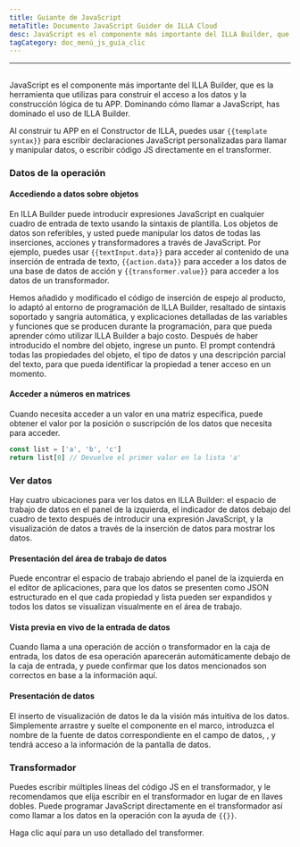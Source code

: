 ```yaml
---
title: Guiante de JavaScript
metaTitle: Documento JavaScript Guider de ILLA Cloud
desc: JavaScript es el componente más importante del ILLA Builder, que es la herramienta que utilizas para construir el acceso a los datos y la construcción lógica de tu APP
tagCategory: doc_menú_js_guía_clic
---
```


* * *

## <Heading hidden>Guiante JavaScript</Heading>

JavaScript es el componente más importante del ILLA Builder, que es la herramienta que utilizas para construir el acceso a los datos y la construcción lógica de tu APP. Dominando cómo llamar a JavaScript, has dominado el uso de ILLA Builder.

Al construir tu APP en el Constructor de ILLA, puedes usar `{{template syntax}}` para escribir declaraciones JavaScript personalizadas para llamar y manipular datos, o escribir código JS directamente en el transformer.

### Datos de la operación

#### Accediendo a datos sobre objetos

En ILLA Builder puede introducir expresiones JavaScript en cualquier cuadro de entrada de texto usando la sintaxis de plantilla. Los objetos de datos son referibles, y usted puede manipular los datos de todas las inserciones, acciones y transformadores a través de JavaScript. Por ejemplo, puedes usar `{{textInput.data}}` para acceder al contenido de una inserción de entrada de texto, `{{action.data}}` para acceder a los datos de una base de datos de acción y `{{transformer.value}}` para acceder a los datos de un transformador.

Hemos añadido y modificado el código de inserción de espejo al producto, lo adaptó al entorno de programación de ILLA Builder, resaltado de sintaxis soportado y sangría automática, y explicaciones detalladas de las variables y funciones que se producen durante la programación, para que pueda aprender cómo utilizar ILLA Builder a bajo costo. Después de haber introducido el nombre del objeto, ingrese un punto. El prompt contendrá todas las propiedades del objeto, el tipo de datos y una descripción parcial del texto, para que pueda identificar la propiedad a tener acceso en un momento.

#### Acceder a números en matrices

Cuando necesita acceder a un valor en una matriz específica, puede obtener el valor por la posición o suscripción de los datos que necesita para acceder.

```javascript
const list = ['a', 'b', 'c']
return list[0] // Devuelve el primer valor en la lista 'a'
```

### Ver datos

Hay cuatro ubicaciones para ver los datos en ILLA Builder: el espacio de trabajo de datos en el panel de la izquierda, el indicador de datos debajo del cuadro de texto después de introducir una expresión JavaScript, y la visualización de datos a través de la inserción de datos para mostrar los datos.

#### Presentación del área de trabajo de datos

Puede encontrar el espacio de trabajo abriendo el panel de la izquierda en el editor de aplicaciones, para que los datos se presenten como JSON estructurado en el que cada propiedad y lista pueden ser expandidos y todos los datos se visualizan visualmente en el área de trabajo.

[//]: # "[图片]"

#### Vista previa en vivo de la entrada de datos

Cuando llama a una operación de acción o transformador en la caja de entrada, los datos de esa operación aparecerán automáticamente debajo de la caja de entrada, y puede confirmar que los datos mencionados son correctos en base a la información aquí.

[//]: # "[图片]"

#### Presentación de datos

El inserto de visualización de datos le da la visión más intuitiva de los datos. Simplemente arrastre y suelte el componente en el marco, introduzca el nombre de la fuente de datos correspondiente en el campo de datos, , y tendrá acceso a la información de la pantalla de datos.

[//]: # "[图片]"

### Transformador

Puedes escribir múltiples líneas del código JS en el transformador, y le recomendamos que elija escribir en el transformador en lugar de en llaves dobles. Puede programar JavaScript directamente en el transformador así como llamar a los datos en la operación con la ayuda de `{{}}`.

Haga clic aquí para un uso detallado del transformer.
